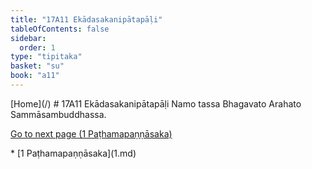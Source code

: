 ```yaml
---
title: "17A11 Ekādasakanipātapāḷi"
tableOfContents: false
sidebar:
  order: 1
type: "tipitaka"
basket: "su"
book: "a11"
---
```



<Paragraph type="center" book="a11">
[Home](/)
</Paragraph>

<Paragraph type="center" book="a11">
# 17A11 Ekādasakanipātapāḷi
</Paragraph>

<Paragraph number="1" type="center" book="a11">
Namo tassa Bhagavato Arahato Sammāsambuddhassa.

[Go to next page (1 Paṭhamapaṇṇāsaka)](1.md)



</Paragraph>

<TableOfContents book="a11" section="17">
* [1 Paṭhamapaṇṇāsaka](1.md)
</TableOfContents>
